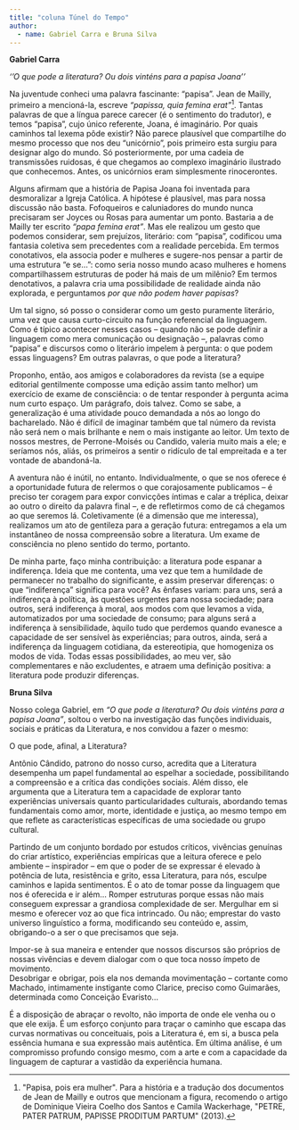 ```yaml
---
title: "coluna Túnel do Tempo"
author: 
  - name: Gabriel Carra e Bruna Silva
---
```


**Gabriel Carra**

*''O que pode a literatura? Ou dois vinténs para a papisa Joana''*

Na juventude conheci uma palavra fascinante: "papisa". Jean de Mailly, primeiro a mencioná-la, escreve *"papissa, quia femina erat"*[^1]. Tantas palavras de que a língua parece carecer (é o sentimento do tradutor), e temos "papisa", cujo único referente, Joana, é imaginário. Por quais caminhos tal lexema pôde existir? Não parece plausível que compartilhe do mesmo processo que nos deu "unicórnio", pois primeiro esta surgiu para designar algo do mundo. Só posteriormente, por uma cadeia de transmissões ruidosas, é que chegamos ao complexo imaginário ilustrado que conhecemos. Antes, os unicórnios eram simplesmente rinocerontes.

[^1]: \"Papisa, pois era mulher\". Para a história e a tradução dos documentos de Jean de Mailly e outros que mencionam a figura, recomendo o artigo de Dominique Vieira Coelho dos Santos e Camila Wackerhage, \"PETRE, PATER PATRUM, PAPISSE PRODITUM PARTUM\" (2013).

Alguns afirmam que a história de Papisa Joana foi inventada para desmoralizar a Igreja Católica. A hipótese é plausível, mas para nossa discussão não basta. Fofoqueiros e caluniadores do mundo nunca precisaram ser Joyces ou Rosas para aumentar um ponto. Bastaria a de Mailly ter escrito *"papa femina erat"*. Mas ele realizou um gesto que podemos considerar, sem prejuízos, literário: com "papisa", codificou uma fantasia coletiva sem precedentes com a realidade percebida. Em termos conotativos, ela associa poder e mulheres e sugere-nos pensar a partir de uma estrutura "e se...": como seria nosso mundo acaso mulheres e homens compartilhassem estruturas de poder há mais de um milênio? Em termos denotativos, a palavra cria uma possibilidade de realidade ainda não explorada, e perguntamos *por que não podem haver papisas*?

Um tal signo, só posso o considerar como um gesto puramente literário, uma vez que causa curto-circuito na função referencial da linguagem. Como é típico acontecer nesses casos -- quando não se pode definir a linguagem como mera comunicação ou designação --, palavras como "papisa" e discursos como o literário impelem à pergunta: o que podem essas linguagens? Em outras palavras, o que pode a literatura?

Proponho, então, aos amigos e colaboradores da revista (se a equipe editorial gentilmente composse uma edição assim tanto melhor) um exercício de exame de consciência: o de tentar responder à pergunta acima num curto espaço. Um parágrafo, dois talvez. Como se sabe, a generalização é uma atividade pouco demandada a nós ao longo do bacharelado. Não é difícil de imaginar também que tal número da revista não será nem o mais brilhante e nem o mais instigante ao leitor. Um texto de nossos mestres, de Perrone-Moisés ou Candido, valeria muito mais a ele; e seríamos nós, aliás, os primeiros a sentir o ridículo de tal empreitada e a ter vontade de abandoná-la.

A aventura não é inútil, no entanto. Individualmente, o que se nos oferece é a oportunidade futura de relermos o que corajosamente publicamos -- é preciso ter coragem para expor convicções íntimas e calar a tréplica, deixar ao outro o direito da palavra final --, e de refletirmos como de cá chegamos ao que seremos lá. Coletivamente (é a dimensão que me interessa), realizamos um ato de gentileza para a geração futura: entregamos a ela um instantâneo de nossa compreensão sobre a literatura. Um exame de consciência no pleno sentido do termo, portanto.

De minha parte, faço minha contribuição: a literatura pode espanar a indiferença. Ideia que me contenta, uma vez que tem a humildade de permanecer no trabalho do significante, e assim preservar diferenças: o que "indiferença" significa para você? As ênfases variam: para uns, será a indiferença à política, às questões urgentes para nossa sociedade; para outros, será indiferença à moral, aos modos com que levamos a vida, automatizados por uma sociedade de consumo; para alguns será a indiferença à sensibilidade, àquilo tudo que perdemos quando evanesce a capacidade de ser sensível às experiências; para outros, ainda, será a indiferença da linguagem cotidiana, da estereotipia, que homogeniza os modos de vida. Todas essas possibilidades, ao meu ver, são complementares e não excludentes, e atraem uma definição positiva: a literatura pode produzir diferenças.

**Bruna Silva**

Nosso colega Gabriel, em *"O que pode a literatura? Ou dois vinténs para a papisa Joana"*, soltou o verbo na investigação das funções individuais, sociais e práticas da Literatura, e nos convidou a fazer o mesmo:

O que pode, afinal, a Literatura?

Antônio Cândido, patrono do nosso curso, acredita que a Literatura desempenha um papel fundamental ao espelhar a sociedade, possibilitando a compreensão e a crítica das condições sociais. Além disso, ele argumenta que a Literatura tem a capacidade de explorar tanto experiências universais quanto particularidades culturais, abordando temas fundamentais como amor, morte, identidade e justiça, ao mesmo tempo em que reflete as características específicas de uma sociedade ou grupo cultural.

Partindo de um conjunto bordado por estudos críticos, vivências genuínas do criar artístico, experiências empíricas que a leitura oferece e pelo ambiente -- inspirador -- em que o poder de se expressar é elevado à potência de luta, resistência e grito, essa Literatura, para nós, esculpe caminhos e lapida sentimentos. É o ato de tomar posse da linguagem que nos é oferecida e ir além... Romper estruturas porque essas não mais conseguem expressar a grandiosa complexidade de ser. Mergulhar em si mesmo e oferecer voz ao que fica intrincado. Ou não; emprestar do vasto universo linguístico a forma, modificando seu conteúdo e, assim, obrigando-o a ser o que precisamos que seja.

Impor-se à sua maneira e entender que nossos discursos são próprios de nossas vivências e devem dialogar com o que toca nosso ímpeto de movimento.\
Desobrigar e obrigar, pois ela nos demanda movimentação -- cortante como Machado, intimamente instigante como Clarice, preciso como Guimarães, determinada como Conceição Evaristo...

É a disposição de abraçar o revolto, não importa de onde ele venha ou o que ele exija. É um esforço conjunto para traçar o caminho que escapa das curvas normativas ou conceituais, pois a Literatura é, em si, a busca pela essência humana e sua expressão mais autêntica. Em última análise, é um compromisso profundo consigo mesmo, com a arte e com a capacidade da linguagem de capturar a vastidão da experiência humana.
